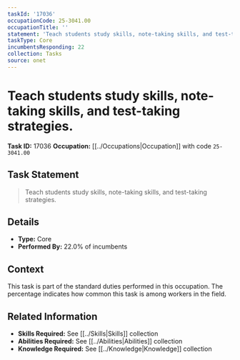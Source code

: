```yaml
---
taskId: '17036'
occupationCode: 25-3041.00
occupationTitle: ''
statement: 'Teach students study skills, note-taking skills, and test-taking strategies.'
taskType: Core
incumbentsResponding: 22
collection: Tasks
source: onet
---
```

# Teach students study skills, note-taking skills, and test-taking strategies.

**Task ID:** 17036
**Occupation:** [[../Occupations|Occupation]] with code `25-3041.00`

## Task Statement

> Teach students study skills, note-taking skills, and test-taking strategies.

## Details

- **Type:** Core
- **Performed By:** 22.0% of incumbents

## Context

This task is part of the standard duties performed in this occupation. The percentage indicates how common this task is among workers in the field.

## Related Information

- **Skills Required:** See [[../Skills|Skills]] collection
- **Abilities Required:** See [[../Abilities|Abilities]] collection
- **Knowledge Required:** See [[../Knowledge|Knowledge]] collection
